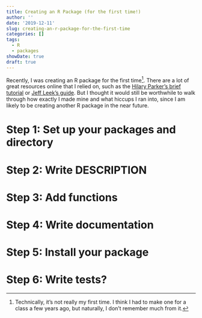```yaml
---
title: Creating an R Package (for the first time!)
author: ''
date: '2019-12-11'
slug: creating-an-r-package-for-the-first-time
categories: []
tags:
  - R
  - packages
showDate: true
draft: true
---
```


Recently, I was creating an R package for the first time^[Technically, it's not really my first time. I think I had to make one for a class a few years ago, but naturally, I don't remember much from it.]. There are a lot of great resources online that I relied on, such as the [Hilary Parker's brief tutorial](https://hilaryparker.com/2014/04/29/writing-an-r-package-from-scratch/) or [Jeff Leek's guide](https://github.com/jtleek/rpackages). But I thought it would still be worthwhile to walk through how exactly I made mine and what hiccups I ran into, since I am likely to be creating another R package in the near future.

# Step 1: Set up your packages and directory

# Step 2: Write DESCRIPTION

# Step 3: Add functions

# Step 4: Write documentation

# Step 5: Install your package

# Step 6: Write tests?